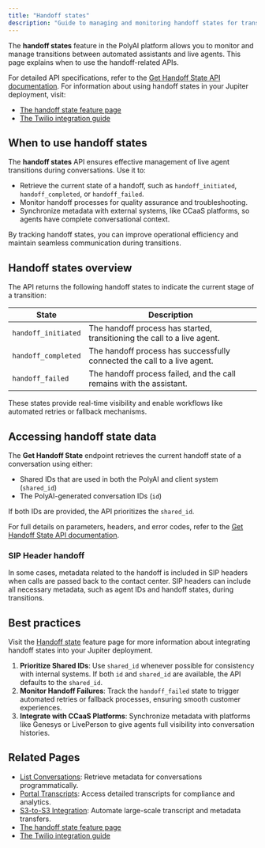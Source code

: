 ```yaml
---
title: "Handoff states"
description: "Guide to managing and monitoring handoff states for transitions between assistants and live agents."
---
```


The **handoff states** feature in the PolyAI platform allows you to monitor and manage transitions between automated assistants and live agents. This page explains when to use the handoff-related APIs.

For detailed API specifications, refer to the [Get Handoff State API documentation](https://docs.poly.ai/api-reference/endpoint/get-handoff). For information about
using handoff states in your Jupiter deployment, visit:

* [The handoff state feature page](/knowledge-base/how-to-setup-action/handoff)
* [The Twilio integration guide](/telephony/twilio-how-to-handoff#handoff-integration)

## When to use handoff states

The **handoff states** API ensures effective management of live agent transitions during conversations. Use it to:

- Retrieve the current state of a handoff, such as `handoff_initiated`, `handoff_completed`, or `handoff_failed`.
- Monitor handoff processes for quality assurance and troubleshooting.
- Synchronize metadata with external systems, like CCaaS platforms, so agents have complete conversational context.

By tracking handoff states, you can improve operational efficiency and maintain seamless communication during transitions.

## Handoff states overview

The API returns the following handoff states to indicate the current stage of a transition:

| State                | Description                                                                 |
|----------------------|-----------------------------------------------------------------------------|
| `handoff_initiated`  | The handoff process has started, transitioning the call to a live agent.    |
| `handoff_completed`  | The handoff process has successfully connected the call to a live agent.    |
| `handoff_failed`     | The handoff process failed, and the call remains with the assistant.        |

These states provide real-time visibility and enable workflows like automated retries or fallback mechanisms.

## Accessing handoff state data

The **Get Handoff State** endpoint retrieves the current handoff state of a conversation using either:
- Shared IDs that are used in both the PolyAI and client system (`shared_id`)
- The PolyAI-generated conversation IDs (`id`)

If both IDs are provided, the API prioritizes the `shared_id`.

For full details on parameters, headers, and error codes, refer to the [Get Handoff State API documentation](https://docs.poly.ai/api-reference/endpoint/get-handoff).

### SIP Header handoff

In some cases, metadata related to the handoff is included in SIP headers when calls are passed back to the contact center.
SIP headers can include all necessary metadata, such as agent IDs and handoff states, during transitions.

## Best practices

Visit the [Handoff state](/knowledge-based/how-to-setup-action/handoff) feature page for more information about integrating handoff states into your Jupiter deployment.

1. **Prioritize Shared IDs**: Use `shared_id` whenever possible for consistency with internal systems. If both `id` and `shared_id` are available, the API defaults to the `shared_id`.
2. **Monitor Handoff Failures**: Track the `handoff_failed` state to trigger automated retries or fallback processes, ensuring smooth customer experiences.
3. **Integrate with CCaaS Platforms**: Synchronize metadata with platforms like Genesys or LivePerson to give agents full visibility into conversation histories.

## Related Pages

- [List Conversations](list-conversations): Retrieve metadata for conversations programmatically.
- [Portal Transcripts](portal-transcripts): Access detailed transcripts for compliance and analytics.
- [S3-to-S3 Integration](s3-to-s3): Automate large-scale transcript and metadata transfers.
- [The handoff state feature page](/knowledge-base/how-to-setup-action/handoff)
- [The Twilio integration guide](/telephony/twilio-how-to-handoff#handoff-integration)
